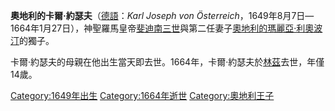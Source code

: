 {{Unreferenced|time=2020-11-29T05:04:50+00:00}}
{{Otheruses|subject=斐迪南三世的兒子|other=瑪麗亞·特蕾莎的兒子|奧地利的卡爾·約瑟夫 (1745-1761)}}
{{Infobox royalty
| name        = 奧地利的卡爾·約瑟夫
| image       = Cornelis Sustermans - Archduke Charles Joseph (1649-1664) with squirrel, aged four to five years.jpg
| birth_date  = {{birth date|1649|8|7|df=y}}
| birth_place = [[維也納|維也納]]
| death_date  = {{Death date and age|1664|1|27|1649|8|7|df=y}}
| death_place = [[林茨|林茲]]
| house       = [[哈布斯堡王朝|哈布斯堡王朝]]
| father      = [[斐迪南三世_(神圣罗马帝国)|神聖羅馬皇帝斐迪南三世]]
| mother      = [[瑪麗亞·利奧波汀_(奧地利-提洛)|奧地利的瑪麗亞·利奧波汀]]
}}
'''奧地利的卡爾·約瑟夫'''（[[德語|德語]]：''Karl Joseph von Österreich''，1649年8月7日—1664年1月27日），神聖羅馬皇帝[[斐迪南三世_(神圣罗马帝国)|斐迪南三世]]與第二任妻子[[瑪麗亞·利奧波汀_(奧地利-提洛)|奧地利的瑪麗亞·利奧波汀]]的獨子。

卡爾·約瑟夫的母親在他出生當天即去世。1664年，卡爾·約瑟夫於[[林茨|林茲]]去世，年僅14歲。
{{stub}}

[[Category:1649年出生|Category:1649年出生]]
[[Category:1664年逝世|Category:1664年逝世]]
[[Category:奧地利王子|Category:奧地利王子]]